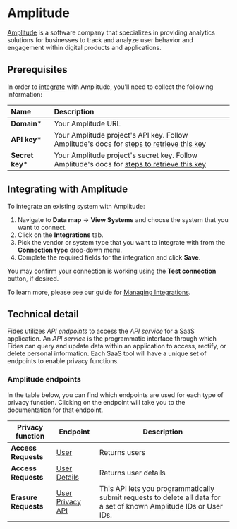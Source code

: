 # Amplitude
[Amplitude](https://amplitude.com/) is a software company that specializes in providing analytics solutions for businesses to track and analyze user behavior and engagement within digital products and applications.

## Prerequisites

In order to [integrate](/user-guides/integrations) with Amplitude, you'll need to collect the following information:

| Name                       | Description                                                                                                                             |
| :------------------------- | :-------------------------------------------------------------------------------------------------------------------------------------- |
| **Domain***                | Your Amplitude URL |
| **API key***                 | Your Amplitude project's API key. Follow Amplitude's docs for [steps to retrieve this key](https://www.docs.developers.amplitude.com/analytics/find-api-credentials/) |
| **Secret key***                | Your Amplitude project's secret key. Follow Amplitude's docs for [steps to retrieve this key](https://www.docs.developers.amplitude.com/analytics/find-api-credentials/)  |


## Integrating with Amplitude
To integrate an existing system with Amplitude:

1. Navigate to **Data map** → **View Systems** and choose the system that you want to connect.
2. Click on the **Integrations** tab.
3. Pick the vendor or system type that you want to integrate with from the **Connection type** drop-down menu.
4. Complete the required fields for the integration and click **Save**. 

You may confirm your connection is working using the **Test connection** button, if desired.

To learn more, please see our guide for [Managing Integrations](/user-guides/integrations/manage-integrations).

## Technical detail 

Fides utilizes _API endpoints_ to access the _API service_ for a SaaS application. An _API service_ is the programmatic interface through which Fides can query and update data within an application to access, rectify, or delete personal information. Each SaaS tool will have a unique set of endpoints to enable privacy functions. 

### Amplitude endpoints
In the table below, you can find which endpoints are used for each type of privacy function. Clicking on the endpoint will take you to the documentation for that endpoint.

| Privacy function | Endpoint | Description |
|----|----|----|
| **Access Requests**            | [User](https://www.docs.developers.amplitude.com/analytics/apis/dashboard-rest-api/#user-search) | Returns users |
| **Access Requests**            | [User Details](https://www.docs.developers.amplitude.com/analytics/apis/user-profile-api/) | Returns user details |
| **Erasure Requests**            | [User Privacy API](https://www.docs.developers.amplitude.com/analytics/apis/user-privacy-api/) | This API lets you programmatically submit requests to delete all data for a set of known Amplitude IDs or User IDs. |


